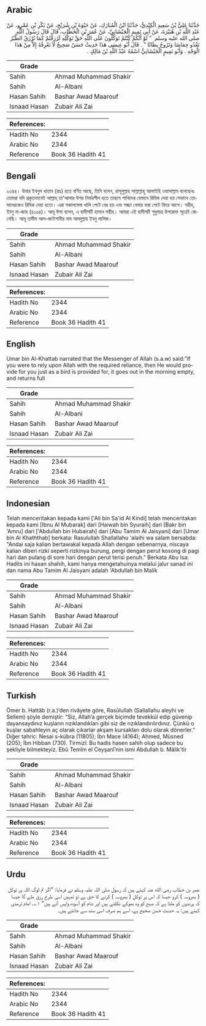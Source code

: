 ## Arabic


<div dir="rtl" lang="ar" style={{fontSize:'larger',backgroundColor:'#f8f9fa',padding:20}}>
حَدَّثَنَا عَلِيُّ بْنُ سَعِيدٍ الْكِنْدِيُّ، حَدَّثَنَا ابْنُ الْمُبَارَكِ، عَنْ حَيْوَةَ بْنِ شُرَيْحٍ، عَنْ بَكْرِ بْنِ عَمْرٍو، عَنْ عَبْدِ اللَّهِ بْنِ هُبَيْرَةَ، عَنْ أَبِي تَمِيمٍ الْجَيْشَانِيِّ، عَنْ عُمَرَ بْنِ الْخَطَّابِ، قَالَ قَالَ رَسُولُ اللَّهِ صلى الله عليه وسلم ‏ "‏ لَوْ أَنَّكُمْ كُنْتُمْ تَوَكَّلُونَ عَلَى اللَّهِ حَقَّ تَوَكُّلِهِ لَرُزِقْتُمْ كَمَا تُرْزَقُ الطَّيْرُ تَغْدُو خِمَاصًا وَتَرُوحُ بِطَانًا ‏"‏ ‏.‏ قَالَ أَبُو عِيسَى هَذَا حَدِيثٌ حَسَنٌ صَحِيحٌ لاَ نَعْرِفُهُ إِلاَّ مِنْ هَذَا الْوَجْهِ ‏.‏ وَأَبُو تَمِيمٍ الْجَيْشَانِيُّ اسْمُهُ عَبْدُ اللَّهِ بْنُ مَالِكٍ ‏.‏
</div>
<div style={{backgroundColor:'#f8f9fa',padding:20, marginBottom: 10}}><table> <thead> <tr> <th>Grade</th> <th></th> </tr> </thead> <tbody> <tr><td>Sahih</td><td>Ahmad Muhammad Shakir</td></tr><tr><td>Sahih</td><td>Al-Albani</td></tr><tr><td>Hasan Sahih</td><td>Bashar Awad Maarouf</td></tr><tr><td>Isnaad Hasan</td><td>Zubair Ali Zai</td></tr></tbody></table><table> <thead> <tr> <th>References:</th> <th></th> </tr> </thead> <tbody><tr><td>Hadith No</td><td>2344</td></tr><tr><td>Arabic No</td><td>2344</td></tr><tr><td>Reference</td><td>Book 36 Hadith 41</td></tr></tbody></table></div>

## Bengali


<div dir="ltr" lang="bn" style={{fontSize:'larger',backgroundColor:'#f8f9fa',padding:20}}>
২৩৪৪। উমার ইবনুল খাত্তাব (রাঃ) হতে বর্ণিত আছে, তিনি বলেন, রাসূলুল্লাহ সাল্লাল্লাহু আলাইহি ওয়াসাল্লাম বলেছেনঃ তোমরা যদি প্রকৃতভাবেই আল্লাহ্ তা'আলার উপর নির্ভরশীল হতে তাহলে পাখিদের যেভাবে রিযিক দেয়া হয় সেভাবে তোমাদেরকেও রিযিক দেয়া হতো। এরা সকালবেলা খালি পেটে বের হয় এবং সন্ধ্যা বেলায় ভরা পেটে ফিরে আসে। সহীহ, ইবনু মা-জাহ (৪১৬৪)। আবূ ঈসা বলেন, এ হাদীসটি হাসান সহীহ। আমরা এই হাদীসটি শুধুমাত্র উপরোক্ত সূত্রেই জেনেছি। আবূ তামীম আল-জাইশানীর নাম আবদুল্লাহ ইবনু মালিক।
</div>
<div style={{backgroundColor:'#f8f9fa',padding:20, marginBottom: 10}}><table> <thead> <tr> <th>Grade</th> <th></th> </tr> </thead> <tbody> <tr><td>Sahih</td><td>Ahmad Muhammad Shakir</td></tr><tr><td>Sahih</td><td>Al-Albani</td></tr><tr><td>Hasan Sahih</td><td>Bashar Awad Maarouf</td></tr><tr><td>Isnaad Hasan</td><td>Zubair Ali Zai</td></tr></tbody></table><table> <thead> <tr> <th>References:</th> <th></th> </tr> </thead> <tbody><tr><td>Hadith No</td><td>2344</td></tr><tr><td>Arabic No</td><td>2344</td></tr><tr><td>Reference</td><td>Book 36 Hadith 41</td></tr></tbody></table></div>

## English


<div dir="ltr" lang="en" style={{fontSize:'larger',backgroundColor:'#f8f9fa',padding:20}}>
Umar bin Al-Khattab narrated that the Messenger of Allah (s.a.w) said:"If you were to rely upon Allah with the required reliance, then He would provide for you just as a bird is provided for, it goes out in the morning empty, and returns full
</div>
<div style={{backgroundColor:'#f8f9fa',padding:20, marginBottom: 10}}><table> <thead> <tr> <th>Grade</th> <th></th> </tr> </thead> <tbody> <tr><td>Sahih</td><td>Ahmad Muhammad Shakir</td></tr><tr><td>Sahih</td><td>Al-Albani</td></tr><tr><td>Hasan Sahih</td><td>Bashar Awad Maarouf</td></tr><tr><td>Isnaad Hasan</td><td>Zubair Ali Zai</td></tr></tbody></table><table> <thead> <tr> <th>References:</th> <th></th> </tr> </thead> <tbody><tr><td>Hadith No</td><td>2344</td></tr><tr><td>Arabic No</td><td>2344</td></tr><tr><td>Reference</td><td>Book 36 Hadith 41</td></tr></tbody></table></div>

## Indonesian


<div dir="ltr" lang="id" style={{fontSize:'larger',backgroundColor:'#f8f9fa',padding:20}}>
Telah menceritakan kepada kami ['Ali bin Sa'id Al Kindi] telah menceritakan kepada kami [Ibnu Al Mubarak] dari [Haiwah bin Syuraih] dari [Bakr bin 'Amru] dari ['Abdullah bin Hubairah] dari [Abu Tamim Al Jaisyani] dari [Umar bin Al Khaththab] berkata: Rasulullah Shallallahu 'alaihi wa salam bersabda: "Andai saja kalian bertawakal kepada Allah dengan sebenarnya, niscaya kalian diberi rizki seperti rizkinya burung, pergi dengan perut kosong di pagi hari dan pulang di sore hari dengan perut terisi penuh." Berkata Abu Isa: Hadits ini hasan shahih, kami hanya mengetahuinya melalui jalur sanad ini dan nama Abu Tamim Al Jaisyani adalah 'Abdullah bin Malik
</div>
<div style={{backgroundColor:'#f8f9fa',padding:20, marginBottom: 10}}><table> <thead> <tr> <th>Grade</th> <th></th> </tr> </thead> <tbody> <tr><td>Sahih</td><td>Ahmad Muhammad Shakir</td></tr><tr><td>Sahih</td><td>Al-Albani</td></tr><tr><td>Hasan Sahih</td><td>Bashar Awad Maarouf</td></tr><tr><td>Isnaad Hasan</td><td>Zubair Ali Zai</td></tr></tbody></table><table> <thead> <tr> <th>References:</th> <th></th> </tr> </thead> <tbody><tr><td>Hadith No</td><td>2344</td></tr><tr><td>Arabic No</td><td>2344</td></tr><tr><td>Reference</td><td>Book 36 Hadith 41</td></tr></tbody></table></div>

## Turkish


<div dir="ltr" lang="tr" style={{fontSize:'larger',backgroundColor:'#f8f9fa',padding:20}}>
Ömer b. Hattâb (r.a.)’den rivâyete göre, Rasûlullah (Sallallahu aleyhi ve Sellem) şöyle demiştir: “Siz, Allah’a gerçek biçimde tevekkül edip güvenip dayansaydınız kuşların rızıklandıkları gibi siz de rızıklandırılırdınız. Çünkü o kuşlar sabahleyin aç olarak çıkarlar akşam kursakları dolu olarak dönerler.” Diğer tahric: Nesai s-kübra (11805); İbn Mace (4164); Ahmed, Müsned (205); İbn Hibban (730). Tirmizî: Bu hadis hasen sahih olup sadece bu şekliyle bilmekteyiz. Ebû Temîm el Ceyşanî’nin ismi Abdullah b. Mâlik’tir
</div>
<div style={{backgroundColor:'#f8f9fa',padding:20, marginBottom: 10}}><table> <thead> <tr> <th>Grade</th> <th></th> </tr> </thead> <tbody> <tr><td>Sahih</td><td>Ahmad Muhammad Shakir</td></tr><tr><td>Sahih</td><td>Al-Albani</td></tr><tr><td>Hasan Sahih</td><td>Bashar Awad Maarouf</td></tr><tr><td>Isnaad Hasan</td><td>Zubair Ali Zai</td></tr></tbody></table><table> <thead> <tr> <th>References:</th> <th></th> </tr> </thead> <tbody><tr><td>Hadith No</td><td>2344</td></tr><tr><td>Arabic No</td><td>2344</td></tr><tr><td>Reference</td><td>Book 36 Hadith 41</td></tr></tbody></table></div>

## Urdu


<div dir="rtl" lang="ur" style={{fontSize:'larger',backgroundColor:'#f8f9fa',padding:20}}>
عمر بن خطاب رضی الله عنہ کہتے ہیں کہ رسول صلی اللہ علیہ وسلم نے فرمایا: ”اگر تم لوگ اللہ پر توکل ( بھروسہ ) کرو جیسا کہ اس پر توکل ( بھروسہ ) کرنے کا حق ہے تو تمہیں اسی طرح رزق ملے گا جیسا کہ پرندوں کو ملتا ہے کہ صبح کو وہ بھوکے نکلتے ہیں اور شام کو آسودہ واپس آتے ہیں“ ۱؎۔ امام ترمذی کہتے ہیں: یہ حدیث حسن صحیح ہے، اسے ہم صرف اسی سند سے جانتے ہیں۔
</div>
<div style={{backgroundColor:'#f8f9fa',padding:20, marginBottom: 10}}><table> <thead> <tr> <th>Grade</th> <th></th> </tr> </thead> <tbody> <tr><td>Sahih</td><td>Ahmad Muhammad Shakir</td></tr><tr><td>Sahih</td><td>Al-Albani</td></tr><tr><td>Hasan Sahih</td><td>Bashar Awad Maarouf</td></tr><tr><td>Isnaad Hasan</td><td>Zubair Ali Zai</td></tr></tbody></table><table> <thead> <tr> <th>References:</th> <th></th> </tr> </thead> <tbody><tr><td>Hadith No</td><td>2344</td></tr><tr><td>Arabic No</td><td>2344</td></tr><tr><td>Reference</td><td>Book 36 Hadith 41</td></tr></tbody></table></div>